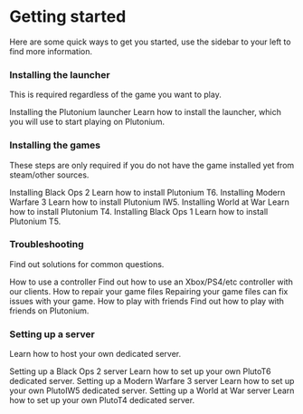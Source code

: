 # Getting started

Here are some quick ways to get you started, use the sidebar to your left to find more information.

### Installing the launcher
This is required regardless of the game you want to play.

<NavTiles>
    <NavTile to="/docs/install/#plutonium-launcher" className="from-blue-500 to-blue-800 ring-blue-400">
        <NavTile.Title>Installing the Plutonium launcher</NavTile.Title>
        Learn how to install the launcher, which you will use to start playing on Plutonium.
    </NavTile>
</NavTiles>

### Installing the games

These steps are only required if you do not have the game installed yet from steam/other sources.

<NavTiles>
    <NavTile to="/docs/install/#t6-black-ops-2" className="bg-yellow-800 ring-orange-300" background="/images/plutonium-backgrounds-bo2-mp.png" bgPosition="70% 15%">
        <NavTile.Title>Installing Black Ops 2</NavTile.Title>
        Learn how to install Plutonium T6.
    </NavTile>
    <NavTile to="/docs/install/#iw5-modern-warfare-3" className="bg-green-600 ring-green-300" background="/images/plutonium-backgrounds-mw-3.png" bgPosition="50% 10%">
        <NavTile.Title>Installing Modern Warfare 3</NavTile.Title>
        Learn how to install Plutonium IW5.
    </NavTile>
    <NavTile to="/docs/install/#t4-world-at-war" className="bg-blue-800 ring-blue-400" background="/images/plutonium-backgrounds-waw.png" bgPosition="100% 40%">
        <NavTile.Title>Installing World at War</NavTile.Title>
        Learn how to install Plutonium T4.
    </NavTile>
    <NavTile to="/docs/install/#t5-black-ops-1" className="bg-orange-800 ring-orange-400" background="/images/plutonium-backgrounds-bo-1-mp.png" bgPosition="100% 40%">
        <NavTile.Title>Installing Black Ops 1</NavTile.Title>
        Learn how to install Plutonium T5.
    </NavTile>
</NavTiles>

### Troubleshooting

Find out solutions for common questions.

<NavTiles>
    <NavTile to="/docs/controllers/" className="from-purple-500 to-purple-800 ring-purple-400">
        <NavTile.Title>How to use a controller</NavTile.Title>
        Find out how to use an Xbox/PS4/etc controller with our clients.
    </NavTile>
    <NavTile to="/docs/repair/" className="from-purple-500 to-purple-800 ring-purple-400">
        <NavTile.Title>How to repair your game files</NavTile.Title>
        Repairing your game files can fix issues with your game.
    </NavTile>
    <NavTile to="/docs/custom-games/" className="from-purple-500 to-purple-800 ring-purple-400">
        <NavTile.Title>How to play with friends</NavTile.Title>
        Find out how to play with friends on Plutonium.
    </NavTile>
</NavTiles>

### Setting up a server

Learn how to host your own dedicated server.

<NavTiles>
    <NavTile to="/docs/server/t6/setting-up-a-server/" className="bg-yellow-800 ring-orange-300" background="/images/plutonium-backgrounds-bo2-mp.png" bgPosition="70% 15%">
        <NavTile.Title>Setting up a Black Ops 2 server</NavTile.Title>
        Learn how to set up your own PlutoT6 dedicated server.
    </NavTile>
    <NavTile to="/docs/server/iw5/setting-up-a-server/" className="bg-green-600 ring-green-300" background="/images/plutonium-backgrounds-mw-3.png" bgPosition="50% 10%">
        <NavTile.Title>Setting up a Modern Warfare 3 server</NavTile.Title>
        Learn how to set up your own PlutoIW5 dedicated server.
    </NavTile>
    <NavTile to="/docs/server/t4/setting-up-a-server/" className="bg-blue-800 ring-blue-400" background="/images/plutonium-backgrounds-waw.png" bgPosition="100% 40%">
        <NavTile.Title>Setting up a World at War server</NavTile.Title>
        Learn how to set up your own PlutoT4 dedicated server.
    </NavTile>
</NavTiles>
